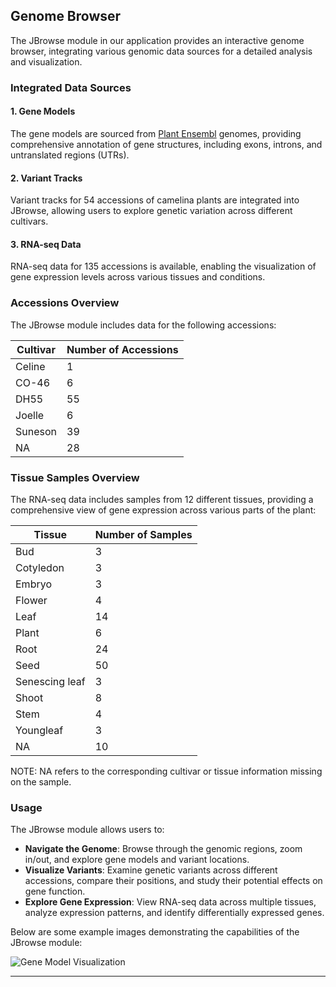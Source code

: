 
## Genome Browser

The JBrowse module in our application provides an interactive genome browser, 
integrating various genomic data sources for a detailed analysis and visualization. 

### Integrated Data Sources

#### 1. Gene Models
The gene models are sourced from [Plant Ensembl](http://plants.ensembl.org/index.html) genomes, providing comprehensive annotation of gene structures, including exons, introns, and untranslated regions (UTRs).

#### 2. Variant Tracks
Variant tracks for 54 accessions of camelina plants are integrated into JBrowse, allowing users to explore genetic variation across different cultivars.

#### 3. RNA-seq Data
RNA-seq data for 135 accessions is available, enabling the visualization of gene expression levels across various tissues and conditions.

### Accessions Overview

The JBrowse module includes data for the following accessions:

| Cultivar  | Number of Accessions |
|-----------|----------------------|
| Celine    | 1                    |
| CO-46     | 6                    |
| DH55      | 55                   |
| Joelle    | 6                    |
| Suneson   | 39                   |
| NA        | 28                   |

### Tissue Samples Overview

The RNA-seq data includes samples from 12 different tissues, providing a comprehensive view of gene expression across various parts of the plant:

| Tissue          | Number of Samples |
|-----------------|-------------------|
| Bud             | 3                 |
| Cotyledon       | 3                 |
| Embryo          | 3                 |
| Flower          | 4                 |
| Leaf            | 14                |
| Plant           | 6                 |
| Root            | 24                |
| Seed            | 50                |
| Senescing leaf  | 3                 |
| Shoot           | 8                 |
| Stem            | 4                 |
| Youngleaf       | 3                 |
| NA              | 10                |

NOTE: NA refers to the corresponding cultivar or tissue information missing on the sample.

### Usage

The JBrowse module allows users to:

- **Navigate the Genome**: Browse through the genomic regions, zoom in/out, and explore gene models and variant locations.
- **Visualize Variants**: Examine genetic variants across different accessions, compare their positions, and study their potential effects on gene function.
- **Explore Gene Expression**: View RNA-seq data across multiple tissues, analyze expression patterns, and identify differentially expressed genes.

Below are some example images demonstrating the capabilities of the JBrowse module:

![Gene Model Visualization](/RNAseq_Data.png)

---

